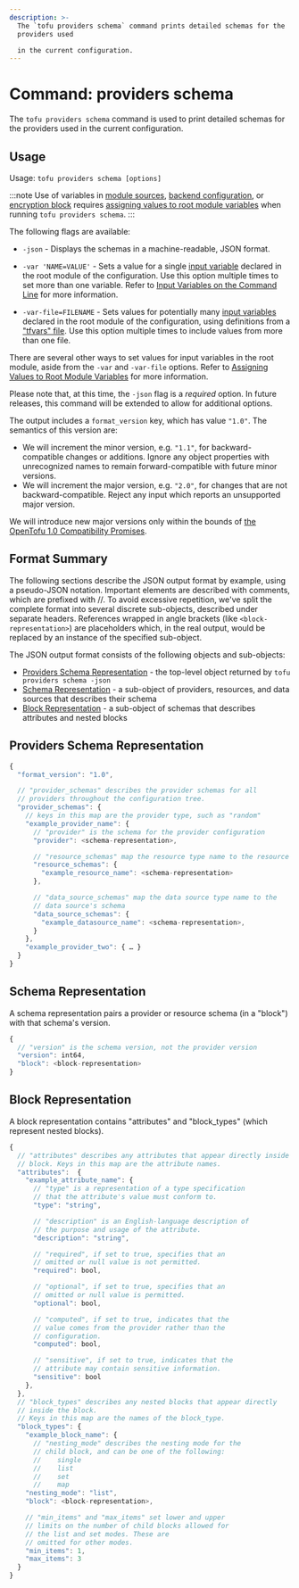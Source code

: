 ```yaml
---
description: >-
  The `tofu providers schema` command prints detailed schemas for the
  providers used

  in the current configuration.
---
```


# Command: providers schema

The `tofu providers schema` command is used to print detailed schemas for the providers used in the current configuration.

## Usage

Usage: `tofu providers schema [options]`

:::note
Use of variables in [module sources](../../../language/modules/sources.mdx#support-for-variable-and-local-evaluation),
[backend configuration](../../../language/settings/backends/configuration.mdx#variables-and-locals),
or [encryption block](../../../language/state/encryption.mdx#configuration)
requires [assigning values to root module variables](../../../language/values/variables.mdx#assigning-values-to-root-module-variables)
when running `tofu providers schema`.
:::

The following flags are available:

- `-json` - Displays the schemas in a machine-readable, JSON format.

- `-var 'NAME=VALUE'` - Sets a value for a single
  [input variable](../../../language/values/variables.mdx) declared in the
  root module of the configuration. Use this option multiple times to set
  more than one variable. Refer to
  [Input Variables on the Command Line](../plan.mdx#input-variables-on-the-command-line) for more information.

- `-var-file=FILENAME` - Sets values for potentially many
  [input variables](../../../language/values/variables.mdx) declared in the
  root module of the configuration, using definitions from a
  ["tfvars" file](../../../language/values/variables.mdx#variable-definitions-tfvars-files).
  Use this option multiple times to include values from more than one file.

There are several other ways to set values for input variables in the root
module, aside from the `-var` and `-var-file` options. Refer to
[Assigning Values to Root Module Variables](../../../language/values/variables.mdx#assigning-values-to-root-module-variables) for more information.

Please note that, at this time, the `-json` flag is a _required_ option. In future releases, this command will be extended to allow for additional options.

The output includes a `format_version` key, which has
value `"1.0"`. The semantics of this version are:

- We will increment the minor version, e.g. `"1.1"`, for backward-compatible
  changes or additions. Ignore any object properties with unrecognized names to
  remain forward-compatible with future minor versions.
- We will increment the major version, e.g. `"2.0"`, for changes that are not
  backward-compatible. Reject any input which reports an unsupported major
  version.

We will introduce new major versions only within the bounds of
[the OpenTofu 1.0 Compatibility Promises](../../../language/v1-compatibility-promises.mdx).

## Format Summary

The following sections describe the JSON output format by example, using a pseudo-JSON notation.
Important elements are described with comments, which are prefixed with //.
To avoid excessive repetition, we've split the complete format into several discrete sub-objects, described under separate headers. References wrapped in angle brackets (like `<block-representation>`) are placeholders which, in the real output, would be replaced by an instance of the specified sub-object.

The JSON output format consists of the following objects and sub-objects:

- [Providers Schema Representation](#providers-schema-representation) - the top-level object returned by `tofu providers schema -json`
- [Schema Representation](#schema-representation) - a sub-object of providers, resources, and data sources that describes their schema
- [Block Representation](#block-representation) - a sub-object of schemas that describes attributes and nested blocks

## Providers Schema Representation

```javascript
{
  "format_version": "1.0",

  // "provider_schemas" describes the provider schemas for all
  // providers throughout the configuration tree.
  "provider_schemas": {
    // keys in this map are the provider type, such as "random"
    "example_provider_name": {
      // "provider" is the schema for the provider configuration
      "provider": <schema-representation>,

      // "resource_schemas" map the resource type name to the resource's schema
      "resource_schemas": {
        "example_resource_name": <schema-representation>
      },

      // "data_source_schemas" map the data source type name to the
      // data source's schema
      "data_source_schemas": {
        "example_datasource_name": <schema-representation>,
      }
    },
    "example_provider_two": { … }
  }
}
```

## Schema Representation

A schema representation pairs a provider or resource schema (in a "block") with that schema's version.

```javascript
{
  // "version" is the schema version, not the provider version
  "version": int64,
  "block": <block-representation>
}
```

## Block Representation

A block representation contains "attributes" and "block_types" (which represent nested blocks).

```javascript
{
  // "attributes" describes any attributes that appear directly inside the
  // block. Keys in this map are the attribute names.
  "attributes":  {
    "example_attribute_name": {
      // "type" is a representation of a type specification
      // that the attribute's value must conform to.
      "type": "string",

      // "description" is an English-language description of
      // the purpose and usage of the attribute.
      "description": "string",

      // "required", if set to true, specifies that an
      // omitted or null value is not permitted.
      "required": bool,

      // "optional", if set to true, specifies that an
      // omitted or null value is permitted.
      "optional": bool,

      // "computed", if set to true, indicates that the
      // value comes from the provider rather than the
      // configuration.
      "computed": bool,

      // "sensitive", if set to true, indicates that the
      // attribute may contain sensitive information.
      "sensitive": bool
    },
  },
  // "block_types" describes any nested blocks that appear directly
  // inside the block.
  // Keys in this map are the names of the block_type.
  "block_types": {
    "example_block_name": {
      // "nesting_mode" describes the nesting mode for the
      // child block, and can be one of the following:
      // 	single
      // 	list
      // 	set
      // 	map
    "nesting_mode": "list",
    "block": <block-representation>,

    // "min_items" and "max_items" set lower and upper
    // limits on the number of child blocks allowed for
    // the list and set modes. These are
    // omitted for other modes.
    "min_items": 1,
    "max_items": 3
  }
}
```
